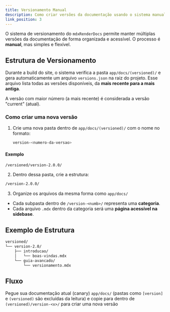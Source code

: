 ```yaml
---
title: Versionamento Manual
description: Como criar versões da documentação usando o sistema manual
link_position: 3
---
```


O sistema de versionamento do `mdxRenderDocs` permite manter múltiplas versões da documentação de forma organizada e acessível. O processo é **manual**, mas simples e flexível.

## Estrutura de Versionamento

Durante a build do site, o sistema verifica a pasta `app/docs/(versioned)/` e gera automaticamente um arquivo `versions.json` na raiz do projeto. Esse arquivo lista todas as versões disponíveis, da **mais recente para a mais antiga**.

A versão com maior número (a mais recente) é considerada a versão "current" (atual).

### Como criar uma nova versão

1. Crie uma nova pasta dentro de `app/docs/(versioned)/` com o nome no formato:

   ```bash
   version-<numero-da-versao>
   ```

#### Exemplo

```bash
/versioned/version-2.0.0/
```

2. Dentro dessa pasta, crie a estrutura:

```bash
/version-2.0.0/
```

3. Organize os arquivos da mesma forma como `app/docs/`

- Cada subpasta dentro de `/version-<numb>/` representa uma **categoria**.
- Cada arquivo `.mdx` dentro da categoria será uma **página acessível na sidebase**.

## Exemplo de Estrutura

```bash
versioned/
└── version-2.0/
    ├── introducao/
    │   └── boas-vindas.mdx
    └── guia-avancado/
        └── versionamento.mdx
```

## Fluxo

Pegue sua documentação atual (canary) `app/docs/` (pastas como `[version]` e `(versioned)` são excluídas da leitura) e copie para dentro de `(versioned)/version-<x>/` para criar uma nova versão
